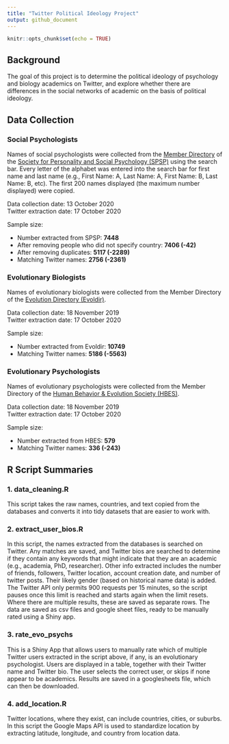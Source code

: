 ```yaml
---
title: "Twitter Political Ideology Project"
output: github_document
---
```


```r
knitr::opts_chunk$set(echo = TRUE)
```


## Background

The goal of this project is to determine the political ideology of psychology and biology academics on Twitter, and explore whether there are differences in the social networks of academic on the basis of political ideology.

## Data Collection

### Social Psychologists 
Names of social psychologists were collected from the [Member Directory](http://connect.spsp.org/network/members) of the [Society for Personality and Social Psychology (SPSP)](https://www.spsp.org/) using the search bar. Every letter of the alphabet was entered into the search bar for first name and last name (e.g., First Name: A, Last Name: A, First Name: B, Last Name: B, etc). The first 200 names displayed (the maximum number displayed) were copied.  

Data collection date: 13 October 2020   
Twitter extraction date: 17 October 2020

Sample size:

* Number extracted from SPSP: **7448**
* After removing people who did not specify country: **7406 (-42)**
* After removing duplicates: **5117 (-2289)**
* Matching Twitter names: **2756 (-2361)**

### Evolutionary Biologists
Names of evolutionary biologists were collected from the Member Directory of the [Evolution Directory (Evoldir)](https://evol.mcmaster.ca/evoldir.html). 

Data collection date: 18 November 2019   
Twitter extraction date: 17 October 2020

Sample size:  

* Number extracted from Evoldir: **10749**
* Matching Twitter names: **5186 (-5563)**

### Evolutionary Psychologists
Names of evolutionary psychologists were collected from the Member Directory of the [Human Behavior & Evolution Society (HBES)](https://www.hbes.com/). 

Data collection date: 18 November 2019  
Twitter extraction date: 17 October 2020

Sample size:  

* Number extracted from HBES: **579**
* Matching Twitter names: **336 (-243)**

## R Script Summaries

### 1. data_cleaning.R
This script takes the raw names, countries, and text copied from the databases and converts it into tidy datasets that are easier to work with. 

### 2. extract_user_bios.R
In this script, the names extracted from the databases is searched on Twitter. Any matches are saved, and Twitter bios are searched to determine if they contain any keywords 
that might indicate that they are an academic (e.g., academia, PhD, researcher). Other info extracted includes the number of friends, followers, Twitter location,
account creation date, and number of twitter posts. Their likely gender (based on historical name data) is added. The Twitter API only permits 900 requests per 15 minutes, 
so the script pauses once this limit is reached and starts again when the limit resets. Where there are multiple results, these are saved as separate rows. The data are
saved as csv files and google sheet files, ready to be manually rated using a Shiny app.

### 3. rate_evo_psychs
This is a Shiny App that allows users to manually rate which of multiple Twitter users extracted in the script above, if any, is an evolutionary psychologist. Users 
are displayed in a table, together with their Twitter name and Twitter bio. The user selects the correct user, or skips if none appear to be academics. Results are
saved in a googlesheets file, which can then be downloaded.


### 4. add_location.R
Twitter locations, where they exist, can include countries, cities, or suburbs. In this script the Google Maps API is used to standardize location by extracting latitude, 
longitude, and country from location data. 



